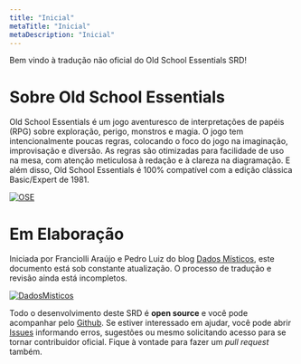 ```yaml
---
title: "Inicial"
metaTitle: "Inicial"
metaDescription: "Inicial"
---
```


Bem vindo à tradução não oficial do Old School Essentials SRD!

# Sobre Old School Essentials
Old School Essentials é um jogo aventuresco de interpretações de papéis (RPG) sobre exploração, perigo, monstros e magia. O jogo tem intencionalmente poucas regras, colocando o foco do jogo na imaginação, improvisação e diversão. As regras são otimizadas para facilidade de uso na mesa, com atenção meticulosa à redação e à clareza na diagramação. E além disso, Old School Essentials é 100% compatível com a edição clássica Basic/Expert de 1981.

[![OSE](https://oldschoolessentials.necroticgnome.com/srd/images/thumb/9/99/Old-School_Essentials_Black_Box_Front_A4_740x.png/300px-Old-School_Essentials_Black_Box_Front_A4_740x.png)](https://necroticgnome.com/collections/old-school-essentials)

# Em Elaboração
Iniciada por Franciolli Araújo e Pedro Luiz do blog [Dados Místicos](https://dadosmisticos.com/), este documento está sob constante atualização. O processo de tradução e revisão ainda está incompletos.

[![DadosMisticos](https://i.imgur.com/texVG8q.png)](https://dadosmisticos.com/)

Todo o desenvolvimento deste SRD é **open source** e você pode acompanhar pelo [Github](https://github.com/pedroleone/osr-srd). Se estiver interessado em ajudar, você pode abrir [Issues](https://github.com/pedroleone/osr-srd/issues) informando erros, sugestões ou mesmo solicitando acesso para se tornar contribuidor oficial. Fique à vontade para fazer um *pull request* também.

